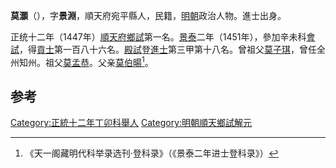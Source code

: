 '''莫灝'''（{{bd|1423年||？}}），字'''景淵'''，順天府宛平縣人，民籍，[[明朝|明朝]]政治人物。進士出身。

正统十二年（1447年）[[順天府|順天府]][[鄉試|鄉試]]第一名。[[景泰|景泰]]二年（1451年），參加辛未科[[會試|會試]]，得[[貢士|貢士]]第一百八十六名。[[殿試|殿試]]登[[進士|進士]]第三甲第十八名。曾祖父[[莫子琪|莫子琪]]，曾任全州知州。祖父[[莫孟恭|莫孟恭]]。父亲[[莫伯暘|莫伯暘]]<ref>《天一阁藏明代科举录选刊·登科录》（《景泰二年进士登科录》）</ref>。

==参考==
{{reflist}}
{{明朝人物小作品}}
{{景泰二年辛未科殿試金榜}}
{{DEFAULTSORT:Mo莫}}

[[Category:正統十二年丁卯科舉人|Category:正統十二年丁卯科舉人]]
[[Category:明朝順天鄉試解元|Category:明朝順天鄉試解元]]